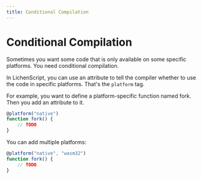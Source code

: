 ```yaml
---
title: Conditional Compilation
---
```


# Conditional Compilation

Sometimes you want some code that is only available on some specific platforms.
You need conditional compilation.

In LichenScript, you can use an attribute to tell the compiler whether to use the code in specific platforms.
That's the `platform` tag.

For example, you want to define a platform-specific function named fork.
Then you add an attribute to it.

```js
@platform("native")
function fork() {
	// TODO
}
```

You can add multiple platforms:

```js
@platform("native", "wasm32")
function fork() {
	// TODO
}
```
